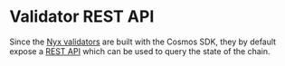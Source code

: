 # Validator REST API

Since the [Nyx validators](../../operators/nodes/validator-setup) are built with the Cosmos SDK, they by default expose a [REST API](https://docs.cosmos.network/api) which can be used to query the state of the chain.
